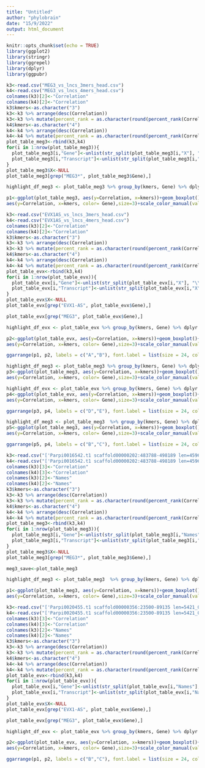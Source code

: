 ```yaml
---
title: "Untitled"
author: "phylobrain"
date: "15/9/2022"
output: html_document
---
```


```r
knitr::opts_chunk$set(echo = TRUE)
library(ggplot2)
library(stringr)
library(ggrepel)
library(dplyr)
library(ggpubr)
```

```r
k3<-read.csv("MEG3_vs_lncs_3mers_head.csv")
k4<-read.csv("MEG3_vs_lncs_4mers_head.csv")
colnames(k3)[2]<-"Correlation"
colnames(k4)[2]<-"Correlation"
k3$kmers<-as.character("3")
k3<-k3 %>% arrange(desc(Correlation))
k3<-k3 %>% mutate(percent_rank = as.character(round(percent_rank(Correlation),4)*100))
k4$kmers<-as.character("4")
k4<-k4 %>% arrange(desc(Correlation))
k4<-k4 %>% mutate(percent_rank = as.character(round(percent_rank(Correlation),4)*100))
plot_table_meg3<-rbind(k3,k4)
for(i in 1:nrow(plot_table_meg3)){
  plot_table_meg3[i,"Gene"]<-unlist(str_split(plot_table_meg3[i,"X"], "\\|"))[6]
  plot_table_meg3[i,"Transcript"]<-unlist(str_split(plot_table_meg3[i,"X"], "\\|"))[5]
}
plot_table_meg3$X<-NULL
plot_table_meg3[grep("MEG3*", plot_table_meg3$Gene),]
```

```r
highlight_df_meg3 <- plot_table_meg3 %>% group_by(kmers, Gene) %>% dplyr::filter(Gene %in% c("MEG3","EVX1-AS","NEAT1"))%>% top_n(1, wt= Correlation)
```

```r
p1<-ggplot(plot_table_meg3, aes(y=Correlation, x=kmers))+geom_boxplot()+geom_point(data=highlight_df_meg3, 
aes(y=Correlation, x=kmers, color= Gene),size=3)+scale_color_manual(values=c("red3","green4","blue4"))+ggtitle("ppMEG3 agains human lncRNAs transcripts")+geom_label_repel(data = highlight_df_meg3, aes(label = paste("%ile",percent_rank)), size = 4.5, nudge_x = 0.1, show.legend = FALSE, colour="black")+geom_text_repel(data = highlight_df_meg3, aes(label = as.character(round(Correlation,2))), nudge_x = -0.2)+ theme(legend.position="bottom") + ylab("Pearson R (SEEKR)")+ guides(color=guide_legend(title="Human Genes"))
```



```r
k3<-read.csv("EVX1AS_vs_lncs_3mers_head.csv")
k4<-read.csv("EVX1AS_vs_lncs_4mers_head.csv")
colnames(k3)[2]<-"Correlation"
colnames(k4)[2]<-"Correlation"
k3$kmers<-as.character("3")
k3<-k3 %>% arrange(desc(Correlation))
k3<-k3 %>% mutate(percent_rank = as.character(round(percent_rank(Correlation),4)*100))
k4$kmers<-as.character("4")
k4<-k4 %>% arrange(desc(Correlation))
k4<-k4 %>% mutate(percent_rank = as.character(round(percent_rank(Correlation),4)*100))
plot_table_evx<-rbind(k3,k4)
for(i in 1:nrow(plot_table_evx)){
  plot_table_evx[i,"Gene"]<-unlist(str_split(plot_table_evx[i,"X"], "\\|"))[6]
  plot_table_evx[i,"Transcript"]<-unlist(str_split(plot_table_evx[i,"X"], "\\|"))[5]
}
plot_table_evx$X<-NULL
plot_table_evx[grep("EVX1-AS", plot_table_evx$Gene),]
```

```r
plot_table_evx[grep("MEG3", plot_table_evx$Gene),]
```


```r
highlight_df_evx <- plot_table_evx %>% group_by(kmers, Gene) %>% dplyr::filter(Gene %in% c("MEG3","EVX1-AS","NEAT1"))%>% top_n(1, wt= Correlation)
```

```r
p2<-ggplot(plot_table_evx, aes(y=Correlation, x=kmers))+geom_boxplot()+geom_point(data=highlight_df_evx, 
aes(y=Correlation, x=kmers, color= Gene),size=3)+scale_color_manual(values=c("red3","green4","blue4"))+ggtitle("ppEVX1-AS agains human lncRNAs transcripts")+geom_label_repel(data = highlight_df_evx, aes(label = paste("%ile",percent_rank)), size = 4.5, nudge_x = 0.1, show.legend = FALSE, colour="black")+geom_text_repel(data = highlight_df_evx, aes(label = as.character(round(Correlation,2))), nudge_x = -0.2)+ theme(legend.position="bottom") + ylab("Pearson R (SEEKR)")+ guides(color=guide_legend(title="Human Genes"))
```

```r
ggarrange(p1, p2, labels = c("A","B"), font.label = list(size = 24, color = "black", face = "bold", family = NULL), common.legend = T, legend="bottom")
```

```r
highlight_df_meg3 <- plot_table_meg3 %>% group_by(kmers, Gene) %>% dplyr::filter(Gene == "MEG3")%>% top_n(1, wt= Correlation)
p3<-ggplot(plot_table_meg3, aes(y=Correlation, x=kmers))+geom_boxplot()+geom_point(data=highlight_df_meg3, 
aes(y=Correlation, x=kmers, color= Gene),size=3)+scale_color_manual(values="steelblue4")+ggtitle("Pp-MEG3 lnc isoform against human lncRNAs transcripts")+geom_label_repel(data = highlight_df_meg3, aes(label = paste("%ile",percent_rank)), size = 4.5, nudge_x = 0.2, show.legend = FALSE, colour="black")+geom_text_repel(data = highlight_df_meg3, aes(label = as.character(round(Correlation,2))), nudge_x = -0.2)+ theme(legend.position="bottom") + ylab("Pearson R (SEEKR)")+ guides(color=guide_legend(title="Human Genes"))
```

```r
highlight_df_evx <- plot_table_evx %>% group_by(kmers, Gene) %>% dplyr::filter(Gene =="EVX1-AS")%>% top_n(1, wt= Correlation)
p4<-ggplot(plot_table_evx, aes(y=Correlation, x=kmers))+geom_boxplot()+geom_point(data=highlight_df_evx, 
aes(y=Correlation, x=kmers, color= Gene),size=3)+scale_color_manual(values="tomato3")+ggtitle("Pp-EVX1-AS lnc isoform against human lncRNAs transcripts")+geom_label_repel(data = highlight_df_evx, aes(label = paste("%ile",percent_rank)), size = 4.5, nudge_x = 0.2, show.legend = FALSE, colour="black")+geom_text_repel(data = highlight_df_evx, aes(label = as.character(round(Correlation,2))), nudge_x = -0.2)+ theme(legend.position="bottom") + ylab("Pearson R (SEEKR)")+ guides(color=guide_legend(title="Human Genes"))
```

```r
ggarrange(p3, p4, labels = c("D","E"), font.label = list(size = 24, color = "black", face = "bold", family = NULL), legend="bottom")
```


```r
highlight_df_meg3 <- plot_table_meg3  %>% group_by(kmers, Gene) %>% dplyr::filter(Gene == "MEG3")%>% top_n(1, wt= Correlation)
p5<-ggplot(plot_table_meg3, aes(y=Correlation, x=kmers))+geom_boxplot()+geom_point(data=highlight_df_meg3, 
aes(y=Correlation, x=kmers, color= Gene),size=3)+scale_color_manual(values="steelblue4")+ggtitle("All lncRNAs studied compared with SEEKR")+geom_label_repel(data = highlight_df_meg3, aes(label = paste("%ile",percent_rank)), size = 4.5, nudge_x = 0.2, show.legend = FALSE, colour="black")+geom_text_repel(data = highlight_df_meg3, aes(label = as.character(round(Correlation,2))), nudge_x = -0.2)+ theme(legend.position="bottom") + ylab("Pearson R (SEEKR)")+ guides(color=guide_legend(title="Human Genes"))
```

```r
ggarrange(p5, p4, labels = c("B","C"), font.label = list(size = 24, color = "black", face = "bold", family = NULL), legend="bottom")
```

```r
k3<-read.csv("['Parpi0016542.t1 scaffold00000202:483788-498189 len=4596_0']_vs_lncs_3mers.csv")
k4<-read.csv("['Parpi0016542.t1 scaffold00000202:483788-498189 len=4596_0']_vs_lncs_4mers.csv")
colnames(k3)[3]<-"Correlation"
colnames(k4)[3]<-"Correlation"
colnames(k3)[2]<-"Names"
colnames(k4)[2]<-"Names"
k3$kmers<-as.character("3")
k3<-k3 %>% arrange(desc(Correlation))
k3<-k3 %>% mutate(percent_rank = as.character(round(percent_rank(Correlation),4)*100))
k4$kmers<-as.character("4")
k4<-k4 %>% arrange(desc(Correlation))
k4<-k4 %>% mutate(percent_rank = as.character(round(percent_rank(Correlation),4)*100))
plot_table_meg3<-rbind(k3,k4)
for(i in 1:nrow(plot_table_meg3)){
  plot_table_meg3[i,"Gene"]<-unlist(str_split(plot_table_meg3[i,"Names"], "\\|"))[6]
  plot_table_meg3[i,"Transcript"]<-unlist(str_split(plot_table_meg3[i,"Names"], "\\|"))[5]
}
plot_table_meg3$X<-NULL
plot_table_meg3[grep("MEG3*", plot_table_meg3$Gene),]
```

```r
meg3_save<-plot_table_meg3
```



```r
highlight_df_meg3 <- plot_table_meg3  %>% group_by(kmers, Gene) %>% dplyr::filter(Gene == "MEG3")%>% top_n(1, wt= Correlation)
```

```r
p1<-ggplot(plot_table_meg3, aes(y=Correlation, x=kmers))+geom_boxplot()+geom_point(data=highlight_df_meg3, 
aes(y=Correlation, x=kmers, color= Gene),size=3)+scale_color_manual(values=c("steelblue4"))+ggtitle("Pp-MEG3 against human lncRNAs transcripts")+geom_label_repel(data = highlight_df_meg3, aes(label = paste("%ile",percent_rank)), size = 4.5, nudge_x = 0.1, show.legend = FALSE, colour="black")+geom_text_repel(data = highlight_df_meg3, aes(label = as.character(round(Correlation,2))), nudge_x = -0.2)+ theme(legend.position="bottom") + ylab("Pearson R (SEEKR)")+ guides(color=guide_legend(title="Human Genes"))
```



```r
k3<-read.csv("['Parpi0020455.t1 scaffold00000356:23500-89135 len=5421_0']_vs_lncs_3mers.csv")
k4<-read.csv("['Parpi0020455.t1 scaffold00000356:23500-89135 len=5421_0']_vs_lncs_4mers.csv")
colnames(k3)[3]<-"Correlation"
colnames(k4)[3]<-"Correlation"
colnames(k3)[2]<-"Names"
colnames(k4)[2]<-"Names"
k3$kmers<-as.character("3")
k3<-k3 %>% arrange(desc(Correlation))
k3<-k3 %>% mutate(percent_rank = as.character(round(percent_rank(Correlation),4)*100))
k4$kmers<-as.character("4")
k4<-k4 %>% arrange(desc(Correlation))
k4<-k4 %>% mutate(percent_rank = as.character(round(percent_rank(Correlation),4)*100))
plot_table_evx<-rbind(k3,k4)
for(i in 1:nrow(plot_table_evx)){
  plot_table_evx[i,"Gene"]<-unlist(str_split(plot_table_evx[i,"Names"], "\\|"))[6]
  plot_table_evx[i,"Transcript"]<-unlist(str_split(plot_table_evx[i,"Names"], "\\|"))[5]
}
plot_table_evx$X<-NULL
plot_table_evx[grep("EVX1-AS", plot_table_evx$Gene),]
```

```r
plot_table_evx[grep("MEG3", plot_table_evx$Gene),]
```


```r
highlight_df_evx <- plot_table_evx %>% group_by(kmers, Gene) %>% dplyr::filter(Gene == "EVX1-AS")%>% top_n(1, wt= Correlation)
```

```r
p2<-ggplot(plot_table_evx, aes(y=Correlation, x=kmers))+geom_boxplot()+geom_point(data=highlight_df_evx, 
aes(y=Correlation, x=kmers, color= Gene),size=3)+scale_color_manual(values=c("tomato3"))+ggtitle("Pp-EVX1-AS against human lncRNAs transcripts")+geom_label_repel(data = highlight_df_evx, aes(label = paste("%ile",percent_rank)), size = 4.5, nudge_x = 0.1, show.legend = FALSE, colour="black")+geom_text_repel(data = highlight_df_evx, aes(label = as.character(round(Correlation,2))), nudge_x = -0.2)+ theme(legend.position="bottom") + ylab("Pearson R (SEEKR)")+ guides(color=guide_legend(title="Human Genes"))
```



```r
ggarrange(p1, p2, labels = c("B","C"), font.label = list(size = 24, color = "black", face = "bold", family = NULL), common.legend = F, legend="bottom")
```




